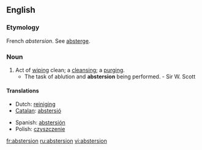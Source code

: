 ==English==

===Etymology===
French ''abstersion''. See [[absterge]].

===Noun===
{{en-noun}}

# Act of [[wiping]] clean; a [[cleansing]]; a [[purging]].
#* The task of ablution and '''abstersion''' being performed. - Sir W. Scott

====Translations====
{{trans-top|the act of cleaning}}
*Dutch: [[reiniging]] {{f}}
*[[Catalan]]: [[abstersió]] {{f}}
{{trans-mid}}
*Spanish: [[abstersión]] {{f}}
*Polish: [[czyszczenie]]
{{trans-bottom}}

[[fr:abstersion]]
[[ru:abstersion]]
[[vi:abstersion]]